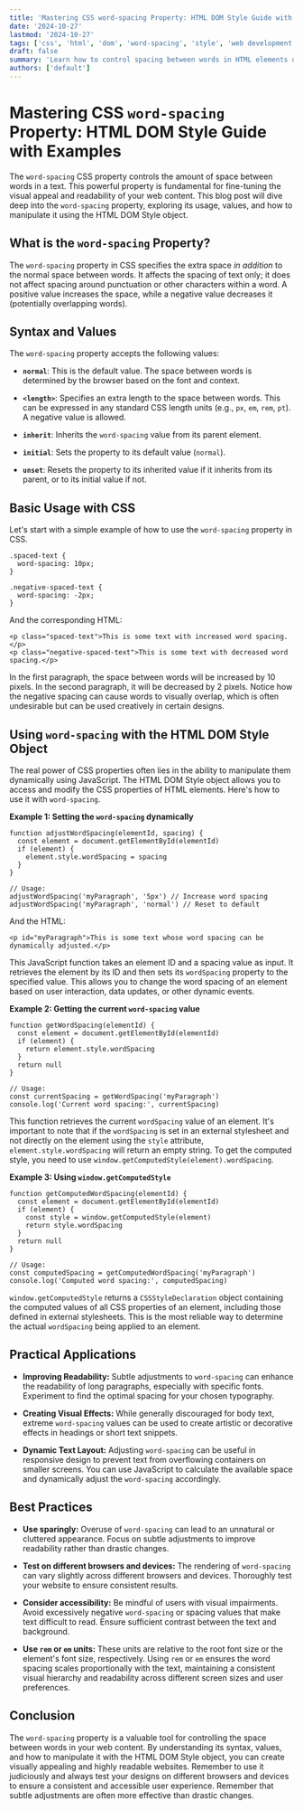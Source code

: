 ```yaml
---
title: 'Mastering CSS word-spacing Property: HTML DOM Style Guide with Examples'
date: '2024-10-27'
lastmod: '2024-10-27'
tags: ['css', 'html', 'dom', 'word-spacing', 'style', 'web development', 'front-end', 'typography']
draft: false
summary: 'Learn how to control spacing between words in HTML elements using the CSS `word-spacing` property. This comprehensive guide covers everything from basic usage to advanced techniques, including examples using the HTML DOM Style object.'
authors: ['default']
---
```


# Mastering CSS `word-spacing` Property: HTML DOM Style Guide with Examples

The `word-spacing` CSS property controls the amount of space between words in a text. This powerful property is fundamental for fine-tuning the visual appeal and readability of your web content. This blog post will dive deep into the `word-spacing` property, exploring its usage, values, and how to manipulate it using the HTML DOM Style object.

## What is the `word-spacing` Property?

The `word-spacing` property in CSS specifies the extra space _in addition_ to the normal space between words. It affects the spacing of text only; it does not affect spacing around punctuation or other characters within a word. A positive value increases the space, while a negative value decreases it (potentially overlapping words).

## Syntax and Values

The `word-spacing` property accepts the following values:

- **`normal`**: This is the default value. The space between words is determined by the browser based on the font and context.

- **`<length>`**: Specifies an extra length to the space between words. This can be expressed in any standard CSS length units (e.g., `px`, `em`, `rem`, `pt`). A negative value is allowed.

- **`inherit`**: Inherits the `word-spacing` value from its parent element.

- **`initial`**: Sets the property to its default value (`normal`).

- **`unset`**: Resets the property to its inherited value if it inherits from its parent, or to its initial value if not.

## Basic Usage with CSS

Let's start with a simple example of how to use the `word-spacing` property in CSS.

```plaintext
.spaced-text {
  word-spacing: 10px;
}

.negative-spaced-text {
  word-spacing: -2px;
}
```

And the corresponding HTML:

```plaintext
<p class="spaced-text">This is some text with increased word spacing.</p>
<p class="negative-spaced-text">This is some text with decreased word spacing.</p>
```

In the first paragraph, the space between words will be increased by 10 pixels. In the second paragraph, it will be decreased by 2 pixels. Notice how the negative spacing can cause words to visually overlap, which is often undesirable but can be used creatively in certain designs.

## Using `word-spacing` with the HTML DOM Style Object

The real power of CSS properties often lies in the ability to manipulate them dynamically using JavaScript. The HTML DOM Style object allows you to access and modify the CSS properties of HTML elements. Here's how to use it with `word-spacing`.

**Example 1: Setting the `word-spacing` dynamically**

```plaintext
function adjustWordSpacing(elementId, spacing) {
  const element = document.getElementById(elementId)
  if (element) {
    element.style.wordSpacing = spacing
  }
}

// Usage:
adjustWordSpacing('myParagraph', '5px') // Increase word spacing
adjustWordSpacing('myParagraph', 'normal') // Reset to default
```

And the HTML:

```plaintext
<p id="myParagraph">This is some text whose word spacing can be dynamically adjusted.</p>
```

This JavaScript function takes an element ID and a spacing value as input. It retrieves the element by its ID and then sets its `wordSpacing` property to the specified value. This allows you to change the word spacing of an element based on user interaction, data updates, or other dynamic events.

**Example 2: Getting the current `word-spacing` value**

```plaintext
function getWordSpacing(elementId) {
  const element = document.getElementById(elementId)
  if (element) {
    return element.style.wordSpacing
  }
  return null
}

// Usage:
const currentSpacing = getWordSpacing('myParagraph')
console.log('Current word spacing:', currentSpacing)
```

This function retrieves the current `wordSpacing` value of an element. It's important to note that if the `wordSpacing` is set in an external stylesheet and not directly on the element using the `style` attribute, `element.style.wordSpacing` will return an empty string. To get the computed style, you need to use `window.getComputedStyle(element).wordSpacing`.

**Example 3: Using `window.getComputedStyle`**

```plaintext
function getComputedWordSpacing(elementId) {
  const element = document.getElementById(elementId)
  if (element) {
    const style = window.getComputedStyle(element)
    return style.wordSpacing
  }
  return null
}

// Usage:
const computedSpacing = getComputedWordSpacing('myParagraph')
console.log('Computed word spacing:', computedSpacing)
```

`window.getComputedStyle` returns a `CSSStyleDeclaration` object containing the computed values of all CSS properties of an element, including those defined in external stylesheets. This is the most reliable way to determine the actual `wordSpacing` being applied to an element.

## Practical Applications

- **Improving Readability:** Subtle adjustments to `word-spacing` can enhance the readability of long paragraphs, especially with specific fonts. Experiment to find the optimal spacing for your chosen typography.

- **Creating Visual Effects:** While generally discouraged for body text, extreme `word-spacing` values can be used to create artistic or decorative effects in headings or short text snippets.

- **Dynamic Text Layout:** Adjusting `word-spacing` can be useful in responsive design to prevent text from overflowing containers on smaller screens. You can use JavaScript to calculate the available space and dynamically adjust the `word-spacing` accordingly.

## Best Practices

- **Use sparingly:** Overuse of `word-spacing` can lead to an unnatural or cluttered appearance. Focus on subtle adjustments to improve readability rather than drastic changes.

- **Test on different browsers and devices:** The rendering of `word-spacing` can vary slightly across different browsers and devices. Thoroughly test your website to ensure consistent results.

- **Consider accessibility:** Be mindful of users with visual impairments. Avoid excessively negative `word-spacing` or spacing values that make text difficult to read. Ensure sufficient contrast between the text and background.

- **Use `rem` or `em` units:** These units are relative to the root font size or the element's font size, respectively. Using `rem` or `em` ensures the word spacing scales proportionally with the text, maintaining a consistent visual hierarchy and readability across different screen sizes and user preferences.

## Conclusion

The `word-spacing` property is a valuable tool for controlling the space between words in your web content. By understanding its syntax, values, and how to manipulate it with the HTML DOM Style object, you can create visually appealing and highly readable websites. Remember to use it judiciously and always test your designs on different browsers and devices to ensure a consistent and accessible user experience. Remember that subtle adjustments are often more effective than drastic changes.
